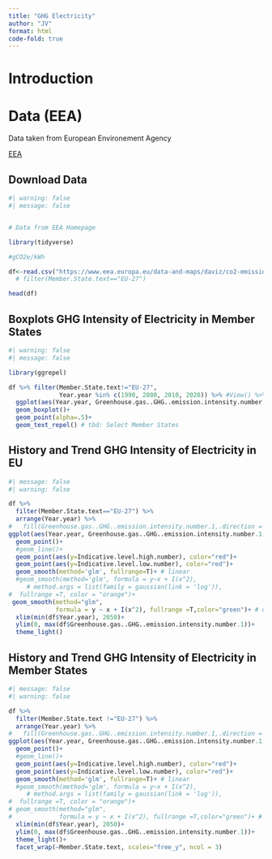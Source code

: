 ```yaml
---
title: "GHG Electricity"
author: "JV"
format: html
code-fold: true
---
```

# Introduction

# Data (EEA)

Data taken from European Environement Agency

[EEA](https://www.eea.europa.eu/en)



## Download Data

```r
#| warning: false
#| message: false


# Data from EEA Homepage

library(tidyverse)

#gCO2e/kWh

df<-read.csv("https://www.eea.europa.eu/data-and-maps/daviz/co2-emission-intensity-14/download.csv") # %>%
  # filter(Member.State.text=="EU-27")

head(df)

```

## Boxplots GHG Intensity of Electricity in  Member States

```r
#| warning: false
#| message: false

library(ggrepel)

df %>% filter(Member.State.text!="EU-27",
              Year.year %in% c(1990, 2000, 2010, 2020)) %>% #View() %>% 
  ggplot(aes(Year.year, Greenhouse.gas..GHG..emission.intensity.number.1, group=Year.year, label=Member.State.text))+
  geom_boxplot()+
  geom_point(alpha=.5)+
  geom_text_repel() # tbd: Select Member States
```


## History and Trend GHG Intensity of Electricity in EU

```r
#| message: false
#| warning: false

df %>%
  filter(Member.State.text=="EU-27") %>%
  arrange(Year.year) %>%
#   fill(Greenhouse.gas..GHG..emission.intensity.number.1,.direction = "down") %>%
ggplot(aes(Year.year, Greenhouse.gas..GHG..emission.intensity.number.1, ))+
  geom_point()+
  #geom_line()+
  geom_point(aes(y=Indicative.level.high.number), color="red")+
  geom_point(aes(y=Indicative.level.low.number), color="red")+
  geom_smooth(method='glm', fullrange=T)+ # linear
  #geom_smooth(method='glm', formula = y~x + I(x^2),
     # method.args = list(family = gaussian(link = 'log')),
#  fullrange =T, color = "orange")+
 geom_smooth(method="glm",
             formula = y ~ x + I(x^2), fullrange =T,color="green")+ # quadratic
  xlim(min(df$Year.year), 2050)+
  ylim(0, max(df$Greenhouse.gas..GHG..emission.intensity.number.1))+
  theme_light()
```


## History and Trend GHG Intensity of Electricity in Member States
```r
#| message: false
#| warning: false

df %>%
  filter(Member.State.text !="EU-27") %>%
  arrange(Year.year) %>%
#   fill(Greenhouse.gas..GHG..emission.intensity.number.1,.direction = "down") %>%
ggplot(aes(Year.year, Greenhouse.gas..GHG..emission.intensity.number.1, ))+
  geom_point()+
  #geom_line()+
  geom_point(aes(y=Indicative.level.high.number), color="red")+
  geom_point(aes(y=Indicative.level.low.number), color="red")+
  geom_smooth(method='glm', fullrange=T)+ # linear
  #geom_smooth(method='glm', formula = y~x + I(x^2),
     # method.args = list(family = gaussian(link = 'log')),
#  fullrange =T, color = "orange")+
# geom_smooth(method="glm",
#             formula = y ~ x + I(x^2), fullrange =T,color="green")+ # quadratic
  xlim(min(df$Year.year), 2050)+
  ylim(0, max(df$Greenhouse.gas..GHG..emission.intensity.number.1))+
  theme_light()+
  facet_wrap(~Member.State.text, scales="free_y", ncol = 3)
```




